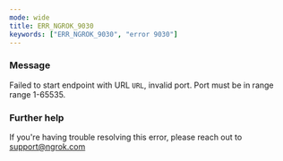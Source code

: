 ```yaml
---
mode: wide
title: ERR_NGROK_9030
keywords: ["ERR_NGROK_9030", "error 9030"]
---
```


### Message

Failed to start endpoint with URL `URL`, invalid port. Port must be in range range 1-65535.

### Further help

If you're having trouble resolving this error, please reach out to [support@ngrok.com](mailto:support@ngrok.com?subject=Help%20with%20ERR_NGROK_9030)
